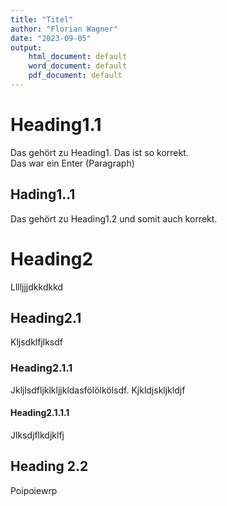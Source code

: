 ```yaml
---
title: "Titel"
author: "Florian Wagner"
date: "2023-09-05"
output:
    html_document: default
    word_document: default
    pdf_document: default
---
```


# Heading1.1
Das gehört zu Heading1. Das ist so korrekt.  \
Das war ein Enter (Paragraph)  \

## Hading1..1
Das gehört zu Heading1.2 und somit auch korrekt.  \

# Heading2
Lllljjjdkkdkkd  \

## Heading2.1
Kljsdklfjlksdf  \

### Heading2.1.1
Jkljlsdfljklkljjkldasfölölkölsdf. Kjkldjskljkldjf  \

#### Heading2.1.1.1
Jlksdjflkdjklfj  \

## Heading 2.2
Poipoiewrp  \
  \

